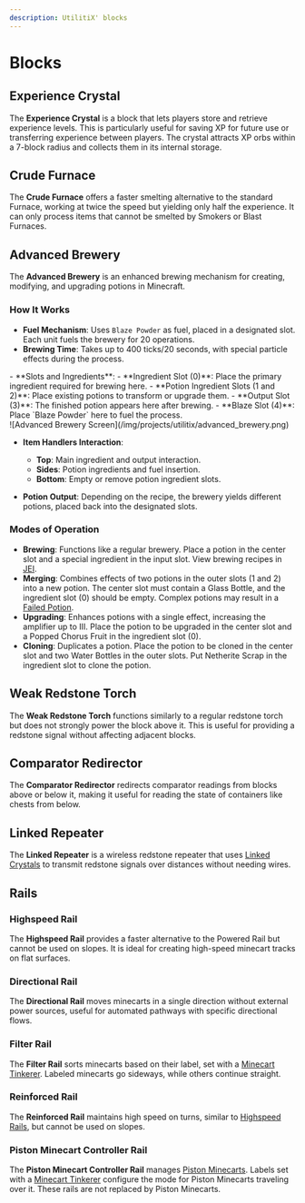 ```yaml
---
description: UtilitiX' blocks
---
```


# Blocks

## Experience Crystal
The **Experience Crystal** is a block that lets players store and retrieve experience levels. This is particularly
useful for saving XP for future use or transferring experience between players. The crystal attracts XP orbs within a
7-block radius and collects them in its internal storage.

## Crude Furnace
The **Crude Furnace** offers a faster smelting alternative to the standard Furnace, working at twice the speed but
yielding only half the experience. It can only process items that cannot be smelted by Smokers or Blast Furnaces.

## Advanced Brewery
The **Advanced Brewery** is an enhanced brewing mechanism for creating, modifying, and upgrading potions in Minecraft.

### How It Works
- **Fuel Mechanism**: Uses `Blaze Powder` as fuel, placed in a designated slot. Each unit fuels the brewery for 20
  operations.
- **Brewing Time**: Takes up to 400 ticks/20 seconds, with special particle effects during the process.

<div class="two-columns-base">
  <div class="two-columns-left">
  - **Slots and Ingredients**:
      - **Ingredient Slot (0)**: Place the primary ingredient required for brewing here.
      - **Potion Ingredient Slots (1 and 2)**: Place existing potions to transform or upgrade them.
      - **Output Slot (3)**: The finished potion appears here after brewing.
      - **Blaze Slot (4)**: Place `Blaze Powder` here to fuel the process.
  </div>
  <div class="two-columns-right">
    ![Advanced Brewery Screen](/img/projects/utilitix/advanced_brewery.png)
  </div>
</div>

- **Item Handlers Interaction**:
    - **Top**: Main ingredient and output interaction.
    - **Sides**: Potion ingredients and fuel insertion.
    - **Bottom**: Empty or remove potion ingredient slots.

- **Potion Output**: Depending on the recipe, the brewery yields different potions, placed back into the designated
  slots.

### Modes of Operation
- **Brewing**: Functions like a regular brewery. Place a potion in the center slot and a special ingredient in the input
  slot. View brewing recipes in [JEI](https://modrinth.com/mod/jei).
- **Merging**: Combines effects of two potions in the outer slots (1 and 2) into a new potion. The center slot must
  contain a Glass Bottle, and the ingredient slot (0) should be empty. Complex potions may result in
  a [Failed Potion](items.mdx#failed-potion).
- **Upgrading**: Enhances potions with a single effect, increasing the amplifier up to III. Place the potion to be
  upgraded in the center slot and a Popped Chorus Fruit in the ingredient slot (0).
- **Cloning**: Duplicates a potion. Place the potion to be cloned in the center slot and two Water Bottles in the outer
  slots. Put Netherite Scrap in the ingredient slot to clone the potion.

## Weak Redstone Torch
The **Weak Redstone Torch** functions similarly to a regular redstone torch but does not strongly power the block above
it. This is useful for providing a redstone signal without affecting adjacent blocks.

## Comparator Redirector
The **Comparator Redirector** redirects comparator readings from blocks above or below it, making it useful for reading
the state of containers like chests from below.

## Linked Repeater
The **Linked Repeater** is a wireless redstone repeater that uses [Linked Crystals](items.mdx#linked-redstone-crystal)
to transmit redstone signals over distances without needing wires.

## Rails
### Highspeed Rail
The **Highspeed Rail** provides a faster alternative to the Powered Rail but cannot be used on slopes. It is ideal for
creating high-speed minecart tracks on flat surfaces.

### Directional Rail
The **Directional Rail** moves minecarts in a single direction without external power sources, useful for automated
pathways with specific directional flows.

### Filter Rail
The **Filter Rail** sorts minecarts based on their label, set with a [Minecart Tinkerer](items.mdx#minecart-tinkerer).
Labeled minecarts go sideways, while others continue straight.

### Reinforced Rail
The **Reinforced Rail** maintains high speed on turns, similar to [Highspeed Rails](#highspeed-rail), but cannot be used
on slopes.

### Piston Minecart Controller Rail
The **Piston Minecart Controller Rail** manages [Piston Minecarts](misc.mdx#piston-minecart). Labels set with
a [Minecart Tinkerer](items.mdx#minecart-tinkerer) configure the mode for Piston Minecarts traveling over it. These
rails are not replaced by Piston Minecarts.
